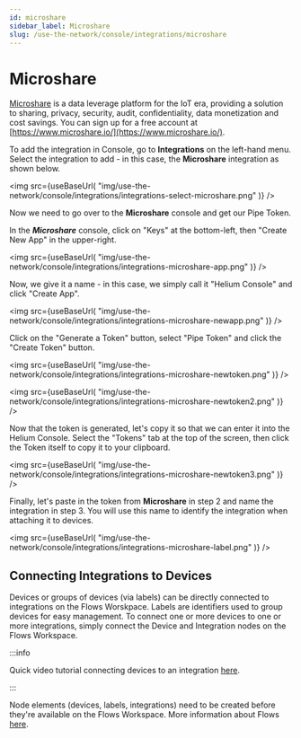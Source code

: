 ```yaml
---
id: microshare
sidebar_label: Microshare
slug: /use-the-network/console/integrations/microshare
---
```


# Microshare


[Microshare](https://www.microshare.io/) is a data leverage platform for the IoT
era, providing a solution to sharing, privacy, security, audit, confidentiality,
data monetization and cost savings. You can sign up for a free account at
[https://www.microshare.io/](https://www.microshare.io/).

To add the integration in Console, go to **Integrations** on the left-hand menu.
Select the integration to add - in this case, the **Microshare** integration as
shown below.

<img
  src={useBaseUrl(
    "img/use-the-network/console/integrations/integrations-select-microshare.png"
  )}
/>

Now we need to go over to the **Microshare** console and get our Pipe Token.

In the **_Microshare_** console, click on "Keys" at the bottom-left, then
"Create New App" in the upper-right.

<img
  src={useBaseUrl(
    "img/use-the-network/console/integrations/integrations-microshare-app.png"
  )}
/>

Now, we give it a name - in this case, we simply call it "Helium Console" and
click "Create App".

<img
  src={useBaseUrl(
    "img/use-the-network/console/integrations/integrations-microshare-newapp.png"
  )}
/>

Click on the "Generate a Token" button, select "Pipe Token" and click the
"Create Token" button.

<img
  src={useBaseUrl(
    "img/use-the-network/console/integrations/integrations-microshare-newtoken.png"
  )}
/>

<img
  src={useBaseUrl(
    "img/use-the-network/console/integrations/integrations-microshare-newtoken2.png"
  )}
/>

Now that the token is generated, let's copy it so that we can enter it into the
Helium Console. Select the "Tokens" tab at the top of the screen, then click the
Token itself to copy it to your clipboard.

<img
  src={useBaseUrl(
    "img/use-the-network/console/integrations/integrations-microshare-newtoken3.png"
  )}
/>

Finally, let's paste in the token from **Microshare** in step 2 and name the
integration in step 3. You will use this name to identify the integration when
attaching it to devices.

<img
  src={useBaseUrl(
    "img/use-the-network/console/integrations/integrations-microshare-label.png"
  )}
/>

## Connecting Integrations to Devices

Devices or groups of devices (via labels) can be directly connected to
integrations on the Flows Worskpace. Labels are identifiers used to group
devices for easy management. To connect one or more devices to one or more
integrations, simply connect the Device and Integration nodes on the Flows
Workspace.

:::info

Quick video tutorial connecting devices to an integration
[here](https://www.youtube.com/watch?v=lnERw1f7TGE).

:::

Node elements (devices, labels, integrations) need to be created before they're
available on the Flows Workspace. More information about Flows
[here](https://docs.helium.com/use-the-network/console/flows/).
